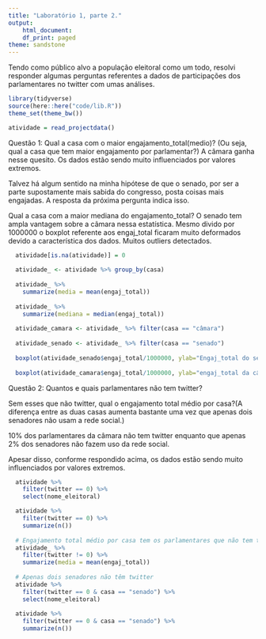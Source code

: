 ```yaml
---
title: "Laboratório 1, parte 2."
output:
    html_document:
    df_print: paged
theme: sandstone
---
```

Tendo como público alvo a população eleitoral como um todo, resolvi responder algumas perguntas referentes a dados de participações dos parlamentares no twitter com umas análises.

```r
library(tidyverse)
source(here::here("code/lib.R"))
theme_set(theme_bw())
```

```r
atividade = read_projectdata()
```

Questão 1: Qual a casa com o maior engajamento_total(medio)? (Ou seja, qual a casa que tem maior engajamento por parlamentar?) A câmara ganha nesse quesito.
Os dados estão sendo muito influenciados por valores extremos.

Talvez há algum sentido na minha hipótese de que o senado, por ser a parte supostamente mais sabida do congresso, posta coisas mais engajadas. A resposta da próxima pergunta indica isso.

Qual a casa com a maior mediana do engajamento_total? O senado tem ampla vantagem sobre a câmara nessa estatística.
Mesmo divido por 1000000 o boxplot referente aos engaj_total ficaram muito deformados devido a característica dos dados. Muitos outliers detectados.
```r
  atividade[is.na(atividade)] = 0
  
  atividade_ <- atividade %>% group_by(casa)
  
  atividade_ %>%
    summarize(media = mean(engaj_total))
  
  atividade_ %>%
    summarize(mediana = median(engaj_total))
  
  atividade_camara <- atividade_ %>% filter(casa == "câmara")
  
  atividade_senado <- atividade_ %>% filter(casa == "senado")
  
  boxplot(atividade_senado$engaj_total/1000000, ylab="Engaj_total do senado")
  
  boxplot(atividade_camara$engaj_total/1000000, ylab="engaj_total da câmara")
```



Questão 2: Quantos e quais parlamentares não tem twitter?

Sem esses que não twitter, qual o engajamento total médio por casa?(A diferença entre as duas casas aumenta bastante uma vez que apenas dois senadores não usam a rede social.)

10% dos parlamentares da câmara não tem twitter enquanto que apenas 2% dos senadores não fazem uso da rede social.

Apesar disso, conforme respondido acima, os dados estão sendo muito influenciados por valores extremos.
```r
  atividade %>%
    filter(twitter == 0) %>%
    select(nome_eleitoral)

  atividade %>%
    filter(twitter == 0) %>%
    summarize(n())
  
  # Engajamento total médio por casa tem os parlamentares que não tem twitter
  atividade_ %>%
    filter(twitter != 0) %>%
    summarize(media = mean(engaj_total))
  
  # Apenas dois senadores não têm twitter
  atividade %>%
    filter(twitter == 0 & casa == "senado") %>%
    select(nome_eleitoral)
  
  atividade %>%
    filter(twitter == 0 & casa == "senado") %>%
    summarize(n())
  
```